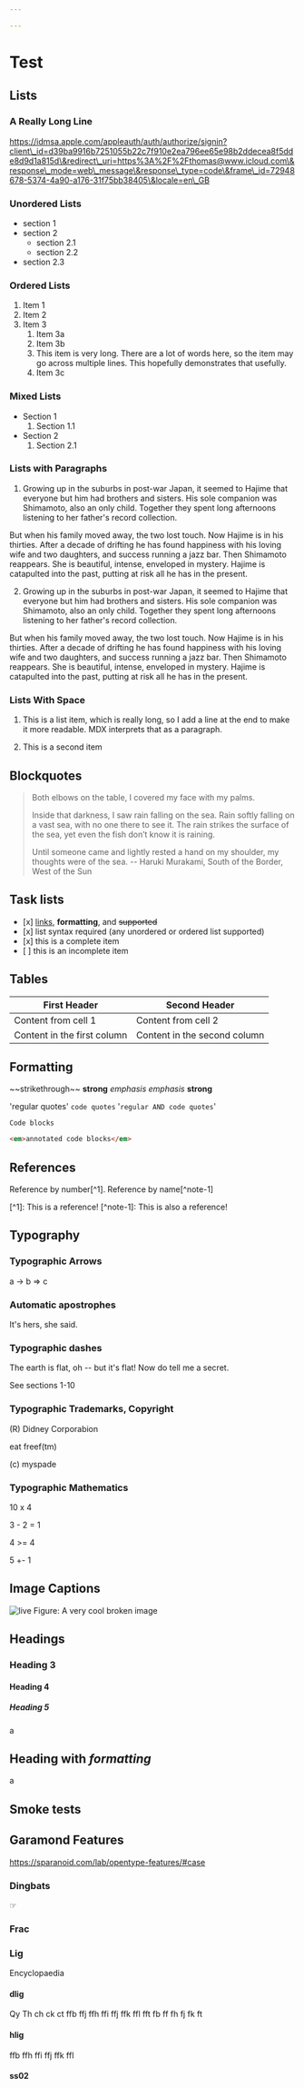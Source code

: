 ```yaml
---

---
```


# Test

## Lists

### A Really Long Line

https://idmsa.apple.com/appleauth/auth/authorize/signin?client\_id=d39ba9916b7251055b22c7f910e2ea796ee65e98b2ddecea8f5dde8d9d1a815d\&redirect\_uri=https%3A%2F%2Fthomas@www.icloud.com\&response\_mode=web\_message\&response\_type=code\&frame\_id=72948678-5374-4a90-a176-31f75bb38405\&locale=en\_GB

### Unordered Lists

-   section 1
-   section 2
    -   section 2.1
    -   section 2.2
-   section 2.3

### Ordered Lists

1.  Item 1
2.  Item 2
3.  Item 3
    1.  Item 3a
    2.  Item 3b
    3.  This item is very long. There are a lot of words here, so the item may go across multiple lines. This hopefully demonstrates that usefully.
    4.  Item 3c

### Mixed Lists

-   Section 1
    1.  Section 1.1
-   Section 2
    1.  Section 2.1

### Lists with Paragraphs

1.  Growing up in the suburbs in post-war Japan, it seemed to Hajime that everyone but him had brothers and sisters. His sole companion was Shimamoto, also an only child. Together they spent long afternoons listening to her father's record collection.

But when his family moved away, the two lost touch. Now Hajime is in his thirties. After a decade of drifting he has found happiness with his loving wife and two daughters, and success running a jazz bar. Then Shimamoto reappears. She is beautiful, intense, enveloped in mystery. Hajime is catapulted into the past, putting at risk all he has in the present.

2.  Growing up in the suburbs in post-war Japan, it seemed to Hajime that everyone but him had brothers and sisters. His sole companion was Shimamoto, also an only child. Together they spent long afternoons listening to her father's record collection.

But when his family moved away, the two lost touch. Now Hajime is in his thirties. After a decade of drifting he has found happiness with his loving wife and two daughters, and success running a jazz bar. Then Shimamoto reappears. She is beautiful, intense, enveloped in mystery. Hajime is catapulted into the past, putting at risk all he has in the present.

### Lists With Space

1.  This is a list item, which is really long, so I add a line at the end to make it more readable. MDX interprets that as a paragraph.

2.  This is a second item

## Blockquotes

> Both elbows on the table, I covered my face with my palms.
>
> Inside that darkness, I saw rain falling on the sea. Rain softly falling on a vast sea, with no one there to see it. The rain strikes the surface of the sea, yet even the fish don’t know it is raining.
>
> Until someone came and lightly rested a hand on my shoulder, my thoughts were of the sea.
> \-- Haruki Murakami, South of the Border, West of the Sun

## Task lists

-   \[x] [links](), **formatting**, and <del /> supported
-   \[x] list syntax required (any unordered or ordered list supported)
-   \[x] this is a complete item
-   \[ ] this is an incomplete item

## Tables

| First Header                | Second Header                |
| --------------------------- | ---------------------------- |
| Content from cell 1         | Content from cell 2          |
| Content in the first column | Content in the second column |

## Formatting

\~~strikethrough~~ **strong** _emphasis_ _emphasis_ **strong**

'regular quotes' `code quotes` '`regular AND code quotes`'

```
Code blocks
```

```HTML
<em>annotated code blocks</em>
```

## References

Reference by number\[^1]. Reference by name\[^note-1]

\[^1]: This is a reference!
\[^note-1]: This is also a reference!

## Typography

### Typographic Arrows

a -> b => c

### Automatic apostrophes

It's hers, she said.

### Typographic dashes

The earth is flat, oh -- but it's flat! Now do tell me a secret.

See sections 1-10

### Typographic Trademarks, Copyright

(R) Didney Corporabion

eat freef(tm)

(c) myspade

### Typographic Mathematics

10 x 4

3 - 2 = 1

4 >= 4

5 +- 1

## Image Captions

![live]()
Figure: A very cool broken image

## Headings

### Heading 3

#### Heading 4

##### Heading 5

a

## Heading with _formatting_

a

## Smoke tests

## Garamond Features

https://sparanoid.com/lab/opentype-features/#case

### Dingbats

☞

### Frac

<frac />

### Lig

Encyclopaedia

#### dlig

Qy Th ch ck ct ffb ffj ffh ffi ffj ffk ffl fft fb ff fh fj fk ft

#### hlig

ffb ffh ffi ffj ffk ffl

#### ss02

[^2]: https://www.youtube.com/watch?v=77nYiyLItUE
